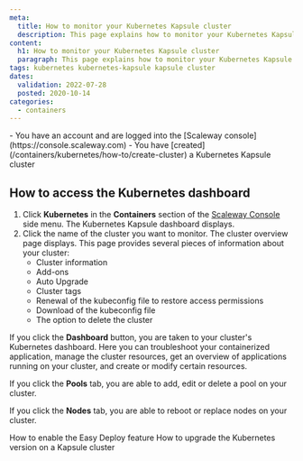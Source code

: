 ```yaml
---
meta:
  title: How to monitor your Kubernetes Kapsule cluster
  description: This page explains how to monitor your Kubernetes Kapsule cluster
content:
  h1: How to monitor your Kubernetes Kapsule cluster
  paragraph: This page explains how to monitor your Kubernetes Kapsule cluster
tags: kubernetes kubernetes-kapsule kapsule cluster 
dates:
  validation: 2022-07-28
  posted: 2020-10-14
categories:
  - containers
---
```


<Macro id="iam-requirements" />

<Message type="requirement">
  - You have an account and are logged into the [Scaleway console](https://console.scaleway.com) 
  - You have [created](/containers/kubernetes/how-to/create-cluster) a Kubernetes Kapsule cluster
</Message>

## How to access the Kubernetes dashboard

1. Click **Kubernetes** in the **Containers** section of the [Scaleway Console](https://console.scaleway.com) side menu. The Kubernetes Kapsule dashboard displays.
2. Click the name of the cluster you want to monitor. The cluster overview page displays.  This page provides several pieces of information about your cluster:
    * Cluster information
    * Add-ons
    * Auto Upgrade
    * Cluster tags
    * Renewal of the kubeconfig file to restore access permissions
    * Download of the kubeconfig file
    * The option to delete the cluster

If you click the **Dashboard** button, you are taken to your cluster's Kubernetes dashboard. Here you can troubleshoot your containerized application, manage the cluster resources, get an overview of applications running on your cluster, and create or modify certain resources.

If you click the **Pools** tab, you are able to add, edit or delete a pool on your cluster.

<Lightbox src="scaleway-kapsule_pools.webp" alt="" />

If you click the **Nodes** tab, you are able to reboot or replace nodes on your cluster.

<Lightbox src="scaleway-kapsule_nodes.webp" alt="" />


<Navigation title="See Also">
  <PreviousButton to="/containers/kubernetes/how-to/enable-easy-deploy/">How to enable the Easy Deploy feature</PreviousButton>
  <NextButton to="/containers/kubernetes/how-to/upgrade-kubernetes-version/">How to upgrade the Kubernetes version on a Kapsule cluster</NextButton>
</Navigation>
